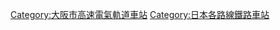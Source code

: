 [[Category:大阪市高速電氣軌道車站|Category:大阪市高速電氣軌道車站]]
[[Category:日本各路線鐵路車站|Category:日本各路線鐵路車站]]
{{DEFAULTSORT:Nanko Port Town}}